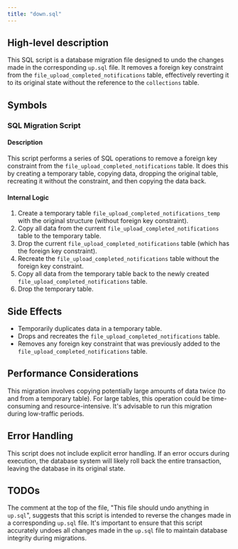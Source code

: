 ```yaml
---
title: "down.sql"
---
```


## High-level description
This SQL script is a database migration file designed to undo the changes made in the corresponding `up.sql` file. It removes a foreign key constraint from the `file_upload_completed_notifications` table, effectively reverting it to its original state without the reference to the `collections` table.

## Symbols

### SQL Migration Script
#### Description
This script performs a series of SQL operations to remove a foreign key constraint from the `file_upload_completed_notifications` table. It does this by creating a temporary table, copying data, dropping the original table, recreating it without the constraint, and then copying the data back.

#### Internal Logic
1. Create a temporary table `file_upload_completed_notifications_temp` with the original structure (without foreign key constraint).
2. Copy all data from the current `file_upload_completed_notifications` table to the temporary table.
3. Drop the current `file_upload_completed_notifications` table (which has the foreign key constraint).
4. Recreate the `file_upload_completed_notifications` table without the foreign key constraint.
5. Copy all data from the temporary table back to the newly created `file_upload_completed_notifications` table.
6. Drop the temporary table.

## Side Effects
- Temporarily duplicates data in a temporary table.
- Drops and recreates the `file_upload_completed_notifications` table.
- Removes any foreign key constraint that was previously added to the `file_upload_completed_notifications` table.

## Performance Considerations
This migration involves copying potentially large amounts of data twice (to and from a temporary table). For large tables, this operation could be time-consuming and resource-intensive. It's advisable to run this migration during low-traffic periods.

## Error Handling
This script does not include explicit error handling. If an error occurs during execution, the database system will likely roll back the entire transaction, leaving the database in its original state.

## TODOs
The comment at the top of the file, "This file should undo anything in `up.sql`", suggests that this script is intended to reverse the changes made in a corresponding `up.sql` file. It's important to ensure that this script accurately undoes all changes made in the `up.sql` file to maintain database integrity during migrations.